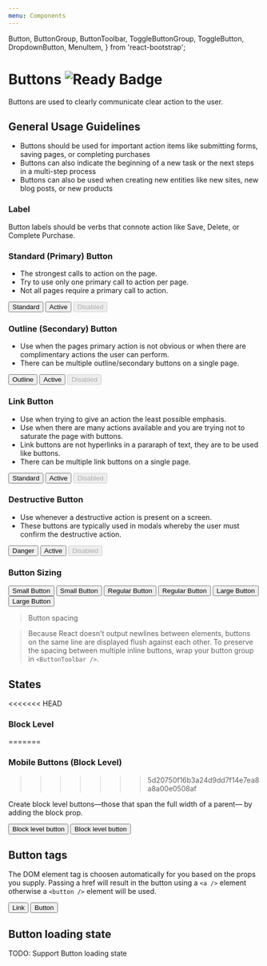 ```yaml
---
menu: Components
---
```


  Button,
  ButtonGroup,
  ButtonToolbar,
  ToggleButtonGroup,
  ToggleButton,
  DropdownButton,
  MenuItem,
} from 'react-bootstrap';

<!-- Unused Button Styles
  <Button bsStyle="success">Success</Button>
  <Button bsStyle="info">Info</Button>
  <Button bsStyle="warning">Warning</Button>
-->

# Buttons ![Ready Badge](https://img.shields.io/badge/component-ready-green.svg#badge)

Buttons are used to clearly communicate clear action to the user.

## General Usage Guidelines

- Buttons should be used for important action items like submitting forms, saving pages, or completing purchases
- Buttons can also indicate the beginning of a new task or the next steps in a multi-step process
- Buttons can also be used when creating new entities like new sites, new blog posts, or new products

### Label

Button labels should be verbs that connote action like Save, Delete, or Complete Purchase. 

### Standard (Primary) Button 

- The strongest calls to action on the page.
- Try to use only one primary call to action per page.
- Not all pages require a primary call to action.

<Playground>
  <ButtonToolbar>
    <Button bsStyle="primary">Standard</Button>
    <Button bsStyle="primary" active>Active</Button>
    <Button bsStyle="primary" disabled>Disabled</Button>
  </ButtonToolbar>
</Playground>

### Outline (Secondary) Button 

- Use when the pages primary action is not obvious or when there are complimentary actions the user can perform.
- There can be multiple outline/secondary buttons on a single page.

<Playground>
  <ButtonToolbar>
    <Button>Outline</Button>
    <Button active>Active</Button>
    <Button disabled>Disabled</Button>
  </ButtonToolbar>
</Playground>

### Link Button

- Use when trying to give an action the least possible emphasis.
- Use when there are many actions available and you are trying not to saturate the page with buttons. 
- Link buttons are not hyperlinks in a pararaph of text, they are to be used like buttons.
- There can be multiple link buttons on a single page.

<Playground>
  <ButtonToolbar>
    <Button bsStyle="link">Standard</Button>
    <Button bsStyle="link" active>Active</Button>
    <Button bsStyle="link" disabled>Disabled</Button>
  </ButtonToolbar>
</Playground>

### Destructive Button

- Use whenever a destructive action is present on a screen. 
- These buttons are typically used in modals whereby the user must confirm the destructive action.

<Playground>
  <ButtonToolbar>
    <Button bsStyle="danger">Danger</Button>
    <Button bsStyle="danger" active>Active</Button>
    <Button bsStyle="danger" disabled>Disabled</Button>
  </ButtonToolbar>
</Playground>

### Button Sizing

<Playground>
  <ButtonToolbar>
    <Button bsStyle="primary" bsSize="small">Small Button</Button>
    <Button bsSize="small">Small Button</Button>
  </ButtonToolbar>
  <ButtonToolbar>
    <Button bsStyle="primary">Regular Button</Button>
    <Button>Regular Button</Button>
  </ButtonToolbar>
  
  <ButtonToolbar>
    <Button bsStyle="primary" bsSize="large">Large Button</Button>
    <Button bsSize="large">Large Button</Button>
  </ButtonToolbar>
</Playground>

<!--
<Playground>
  <ButtonToolbar>
    <Button bsStyle="primary">Standard</Button>
    <Button>Outline</Button>
    <Button bsStyle="link">Link</Button>
    <Button bsStyle="danger">Danger</Button>
    <Button bsStyle="light">Light</Button>
    <Button bsStyle="dark">Dark</Button>
  </ButtonToolbar>
</Playground>
-->

> Button spacing

> Because React doesn't output newlines between elements, buttons on the same line are displayed flush against each other. To preserve the spacing between multiple inline buttons, wrap your button group in `<ButtonToolbar />`.

## States

<<<<<<< HEAD
### Block Level
=======
### Mobile Buttons (Block Level)
>>>>>>> 5d20750f16b3a24d9dd7f14e7ea8a8a00e0508af

Create block level buttons—those that span the full width of a parent— by adding the block prop.

<Playground>
  <Button bsStyle="primary" block>Block level button</Button>
  <Button block>Block level button</Button>
</Playground>

## Button tags

The DOM element tag is choosen automatically for you based on the props you supply. Passing a href will result in the button using a `<a />` element otherwise a `<button />` element will be used.

<Playground>
  <ButtonToolbar>
    <Button href="#">Link</Button>
    <Button>Button</Button>
  </ButtonToolbar>
</Playground>

## Button loading state

TODO: Support Button loading state

<!--
## Button dropdowns

## Button groups

Group a series of buttons together on a single line with the button group.

### Basic Example

Wrap a series of `<Button />`s in a `<ButtonGroup />`.

<Playground>
  <ButtonGroup>
    <Button>Left</Button>
    <Button>Middle</Button>
    <Button>Right</Button>
  </ButtonGroup>
</Playground>

### Button toolbar

Combine sets of `<ButtonGroup />`s into a `<ButtonToolbar />` for more complex components.

<Playground>
  <ButtonToolbar>
    <ButtonGroup>
      <Button>1</Button>
      <Button>2</Button>
      <Button>3</Button>
      <Button>4</Button>
    </ButtonGroup>

    <ButtonGroup>
      <Button>5</Button>
      <Button>6</Button>
      <Button>7</Button>
    </ButtonGroup>

    <ButtonGroup>
      <Button>8</Button>
    </ButtonGroup>

  </ButtonToolbar>
</Playground>

### Sizing

Instead of applying button sizing props to every button in a group, just add `bsSize` prop to the `<ButtonGroup />`.

<Playground>
  <ButtonToolbar>
    <ButtonGroup bsSize="large">
      <Button>Left</Button>
      <Button>Middle</Button>
      <Button>Right</Button>
    </ButtonGroup>
  </ButtonToolbar>

<ButtonToolbar>
  <ButtonGroup>
    <Button>Left</Button>
    <Button>Middle</Button>
    <Button>Right</Button>
  </ButtonGroup>
</ButtonToolbar>

<ButtonToolbar>
  <ButtonGroup bsSize="small">
    <Button>Left</Button>
    <Button>Middle</Button>
    <Button>Right</Button>
  </ButtonGroup>
</ButtonToolbar>

  <ButtonToolbar>
    <ButtonGroup bsSize="xsmall">
      <Button>Left</Button>
      <Button>Middle</Button>
      <Button>Right</Button>
    </ButtonGroup>
  </ButtonToolbar>
</Playground>

### Nesting

You can place other button types within the `<ButtonGroup />` like `<DropdownButton />`s.

### Vertical variation

Make a set of buttons appear vertically stacked rather than horizontally. _Split button dropdowns are not supported here._

Just add `vertical` to the `<ButtonGroup />`.

<Playground>
  <ButtonGroup vertical>
    <Button>Button</Button>
    <Button>Button</Button>
    <DropdownButton title="Dropdown" id="bg-vertical-dropdown-1">
      <MenuItem eventKey="1">Dropdown link</MenuItem>
      <MenuItem eventKey="2">Dropdown link</MenuItem>
    </DropdownButton>
    <Button>Button</Button>
    <Button>Button</Button>
    <DropdownButton title="Dropdown" id="bg-vertical-dropdown-2">
      <MenuItem eventKey="1">Dropdown link</MenuItem>
      <MenuItem eventKey="2">Dropdown link</MenuItem>
    </DropdownButton>
    <DropdownButton title="Dropdown" id="bg-vertical-dropdown-3">
      <MenuItem eventKey="1">Dropdown link</MenuItem>
      <MenuItem eventKey="2">Dropdown link</MenuItem>
    </DropdownButton>
  </ButtonGroup>
</Playground>

Moreover, you can have buttons be block level elements so they take the full width of their container, just add `block` to the `<ButtonGroup />`, in addition to the vertical you just added.

<Playground>
  <ButtonGroup vertical block>
    <Button>Full width button</Button>
    <Button>Full width button</Button>
  </ButtonGroup>
</Playground>

### Justified button groups

Make a group of buttons stretch at equal sizes to span the entire width of its parent. Also works with button dropdowns within the button group.

> Style issues

> There are some issues and workarounds required when using this property, please see bootstrap’s button group docs for more specifics.

Just add `justified` to the `<ButtonGroup />`.

<Playground>
  <ButtonGroup justified>
    <Button href="#">Left</Button>
    <Button href="#">Middle</Button>
    <DropdownButton title="Dropdown" id="bg-justified-dropdown">
      <MenuItem eventKey="1">Dropdown link</MenuItem>
      <MenuItem eventKey="2">Dropdown link</MenuItem>
    </DropdownButton>
  </ButtonGroup>
</Playground>

### Checkbox / Radio

For checkboxes or radio buttons styled as Bootstrap buttons, use the `<ToggleButtonGroup>` and `<ToggleButton>` components. The group behaves as a form component, where the value is an array of the selected eventKeys for checkbox groups or the selected eventKey for radio groups.

> Bootstrap JS issue

> There is a known issue when including Bootstrap JS while using Toggle Button Groups. Therefore it is advised not use Bootstrap JS in conjunction with `<ToggleButtonGroup>` and `<ToggleButton>`.

#### Uncontrolled

<Playground>
  <ButtonToolbar>
    <ToggleButtonGroup type="checkbox" defaultValue={[1, 3]}>
      <ToggleButton value={1}>Checkbox 1 (pre-checked)</ToggleButton>
      <ToggleButton value={2}>Checkbox 2</ToggleButton>
      <ToggleButton value={3}>Checkbox 3 (pre-checked)</ToggleButton>
    </ToggleButtonGroup>
  </ButtonToolbar>

  <ButtonToolbar>
    <ToggleButtonGroup type="radio" name="options" defaultValue={1}>
      <ToggleButton value={1}>Radio 1 (pre-checked)</ToggleButton>
      <ToggleButton value={2}>Radio 2</ToggleButton>
      <ToggleButton value={3}>Radio 3</ToggleButton>
    </ToggleButtonGroup>
  </ButtonToolbar>
</Playground>

#### Controlled

<Playground>
  {() => {
    class ToggleButtonGroupControlled extends React.Component {
      constructor(props, context) {
        super(props, context);

        this.handleChange = this.handleChange.bind(this);

        this.state = {
          value: [1, 3]
        };
      }

      handleChange(e) {
        this.setState({ value: e });
      }

      render() {
        return (
          <ToggleButtonGroup
            type="checkbox"
            value={this.state.value}
            onChange={this.handleChange}
          >
            <ToggleButton value={1}>Checkbox 1 (pre-checked)</ToggleButton>
            <ToggleButton value={2}>Checkbox 2</ToggleButton>
            <ToggleButton value={3}>Checkbox 3 (pre-checked)</ToggleButton>
            <ToggleButton value={4} disabled>
              Checkbox 4 (disabled)
            </ToggleButton>
          </ToggleButtonGroup>
        );
      }
    }

    return <ToggleButtonGroupControlled />;

}}

</Playground>

-->

<!-- ## Button loading state
TODO: Support Button loading state -->
